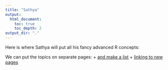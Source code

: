```yaml
---
title: "Sathya"
output: 
  html_document:
    toc: true
    toc_depth: 2
output_dir: "."
---
```


Here is where Sathya will put all his fancy advanced R concepts: 

We can put the topics on separate pages:
+ [and make a list](topic_1.html)
+ [linking to new pages](topic_2.html)